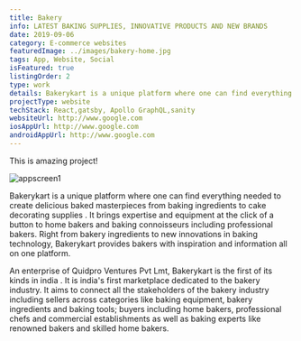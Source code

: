 ```yaml
---
title: Bakery
info: LATEST BAKING SUPPLIES, INNOVATIVE PRODUCTS AND NEW BRANDS
date: 2019-09-06
category: E-commerce websites
featuredImage: ../images/bakery-home.jpg
tags: App, Website, Social
isFeatured: true
listingOrder: 2
type: work
details: Bakerykart is a unique platform where one can find everything needed to create delicious baked masterpieces from baking ingredients to cake decorating supplies . It brings expertise and equipment at the click of a button to home bakers and baking connoisseurs including professional bakers. Right from bakery ingredients to new innovations in baking technology, Bakerykart provides bakers with inspiration and information all on one platform.
projectType: website
techStack: React,gatsby, Apollo GraphQL,sanity
websiteUrl: http://www.google.com
iosAppUrl: http://www.google.com
androidAppUrl: http://www.google.com
---
```


This is amazing project!

![appscreen1](../images/bakery-home.jpg)

Bakerykart is a unique platform where one can find everything needed to create delicious baked masterpieces from baking ingredients to cake decorating supplies . It brings expertise and equipment at the click of a button to home bakers and baking connoisseurs including professional bakers. Right from bakery ingredients to new innovations in baking technology, Bakerykart provides bakers with inspiration and information all on one platform.

An enterprise of Quidpro Ventures Pvt Lmt, Bakerykart is the first of its kinds in india . It is india's first marketplace dedicated to the bakery industry. It aims to connect all the stakeholders of the bakery industry including sellers across categories like baking equipment, bakery ingredients and baking tools; buyers including home bakers, professional chefs and commercial establishments as well as baking experts like renowned bakers and skilled home bakers.
